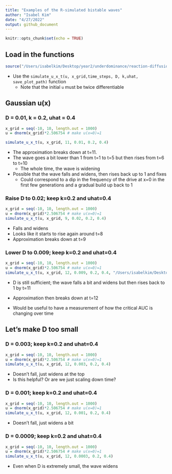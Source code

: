 ```yaml
---
title: "Examples of the R-simulated bistable waves"
author: "Isabel Kim"
date: "4/27/2022"
output: github_document
---
```


```r
knitr::opts_chunk$set(echo = TRUE)
```

## Load in the functions 
```r
source("/Users/isabelkim/Desktop/year2/underdominance/reaction-diffusion/scripts/bistable-wave.R")
```

* Use the `simulate_u_x_t(u, x_grid,time_steps, D, k,uhat, save_plot_path)` function
  + Note that the initial `u` must be twice differentiable

## Gaussian u(x)

### D = 0.01, k = 0.2, uhat = 0.4
```r
x_grid = seq(-10, 10, length.out = 1000)
u = dnorm(x_grid)*2.506754 # make u(x=0)=1

simulate_u_x_t(u, x_grid, 11, 0.01, 0.2, 0.4)
```

* The approximation breaks down at t=11.
* The wave goes a bit lower than 1 from t=1 to t=5 but then rises from t=6 to t=10
  + The whole time, the wave is widening
* Possible that the wave falls and widens, then rises back up to 1 and fixes
  + Could correspond to a dip in the frequency of the drive at x=0 in the first few generations and a gradual build up back to 1


### Raise D to 0.02; keep k=0.2 and uhat=0.4
```r
x_grid = seq(-10, 10, length.out = 1000)
u = dnorm(x_grid)*2.506754 # make u(x=0)=1
simulate_u_x_t(u, x_grid, 9, 0.02, 0.2, 0.4)
```

* Falls and widens
* Looks like it starts to rise again around t=8
* Approximation breaks down at t=9


### Lower D to 0.009; keep k=0.2 and uhat=0.4
```r
x_grid = seq(-10, 10, length.out = 1000)
u = dnorm(x_grid)*2.506754 # make u(x=0)=1
simulate_u_x_t(u, x_grid, 12, 0.009, 0.2, 0.4, "/Users/isabelkim/Desktop/year2/underdominance/reaction-diffusion/bistable-R-waves/D0.009_k0.2_uhat0.4.gif")
```
* D is still sufficient; the wave falls a bit and widens but then rises back to 1 by t=11
* Approximation then breaks down at t=12

* Would be useful to have a measurement of how the critical AUC is changing over time

## Let's make D too small

### D = 0.003; keep k=0.2 and uhat=0.4
```r
x_grid = seq(-10, 10, length.out = 1000)
u = dnorm(x_grid)*2.506754 # make u(x=0)=1
simulate_u_x_t(u, x_grid, 12, 0.003, 0.2, 0.4)
```
* Doesn't fall, just widens at the top
* Is this helpful? Or are we just scaling down time?

### D = 0.001; keep k=0.2 and uhat=0.4
```r
x_grid = seq(-10, 10, length.out = 1000)
u = dnorm(x_grid)*2.506754 # make u(x=0)=1
simulate_u_x_t(u, x_grid, 12, 0.001, 0.2, 0.4)
```
 * Doesn't fall, just widens a bit
 
 
### D = 0.0009; keep k=0.2 and uhat=0.4
```r
x_grid = seq(-10, 10, length.out = 1000)
u = dnorm(x_grid)*2.506754 # make u(x=0)=1
simulate_u_x_t(u, x_grid, 12, 0.0003, 0.2, 0.4)
```
* Even when D is extremely small, the wave widens